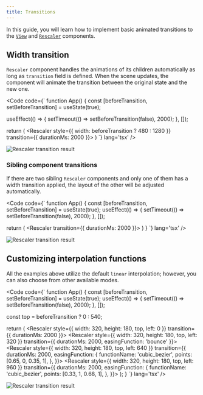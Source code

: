 ```yaml
---
title: Transitions
---
```


In this guide, you will learn how to implement basic animated transitions to the [`View`](/ts-sdk/components/view) and [`Rescaler`](/ts-sdk/components/rescaler) components.

## Width transition
`Rescaler` component handles the animations of its children automatically as long as `transition` field is defined. When the scene updates, the component will animate the transition between the original state and the new one.

<Code code={`
function App() {
  const [beforeTransition, setBeforeTransition] = useState(true);
  
  useEffect(() => {
    setTimeout(() => setBeforeTransition(false), 2000);
  }, []);

  return (
    <View backgroundColor="#4d4d4d">
      <Rescaler
        style={{ width: beforeTransition ? 480 : 1280 }}
        transition={{ durationMs: 2000 }}>
        <InputStream inputId="input_1" />
      </Rescaler>
    </View>
  )
`} lang='tsx' />

<img src="/images/rescaler-transition.webp" alt="Rescaler transition result" />

### Sibling component transitions
If there are two sibling `Rescaler` components and only one of them has a width transition applied, the layout of the other will be adjusted automatically.

<Code code={`
function App() {
  const [beforeTransition, setBeforeTransition] = useState(true);
  useEffect(() => {
    setTimeout(() => setBeforeTransition(false), 2000);
  }, []);

  return (
    <View backgroundColor="#4d4d4d">
      <Rescaler transition={{ durationMs: 2000 }}>
        <InputStream inputId="input_1" />
      </Rescaler>
      <Rescaler>
        <InputStream inputId="input_2" />
      </Rescaler>
    </View>
  )
}
`} lang='tsx' />

<img src="/images/sibling-rescaler-transition.webp" alt="Rescaler transition result" />

## Customizing interpolation functions
All the examples above utilize the default `linear` interpolation; however, you can also choose from other available modes.

<Code code={`
function App() {
  const [beforeTransition, setBeforeTransition] = useState(true);
  useEffect(() => {
    setTimeout(() => setBeforeTransition(false), 2000);
  }, []);

  const top = beforeTransition ? 0 : 540;

  return (
    <View backgroundColor="#4d4d4d">
      <Rescaler
        style={{ width: 320, height: 180, top, left: 0 }}
        transition={{ durationMs: 2000 }}>
        <InputStream inputId="input_1" />
      </Rescaler>
      <Rescaler
        style={{ width: 320, height: 180, top, left: 320 }}
        transition={{ durationMs: 2000, easingFunction: 'bounce' }}>
        <InputStream inputId="input_2" />
      </Rescaler>
      <Rescaler
        style={{ width: 320, height: 180, top, left: 640 }}
        transition={{
          durationMs: 2000,
          easingFunction: {
            functionName: 'cubic_bezier',
            points: [0.65, 0, 0.35, 1],
          },
        }}>
        <InputStream inputId="input_3" />
      </Rescaler>
      <Rescaler
        style={{ width: 320, height: 180, top, left: 960 }}
        transition={{
          durationMs: 2000,
          easingFunction: {
            functionName: 'cubic_bezier',
            points: [0.33, 1, 0.68, 1],
          },
        }}>
        <InputStream inputId="input_4" />
      </Rescaler>
    </View>
  );
}
`} lang='tsx' />

<img src="/images/interpolation-functions-transitions.webp" alt="Rescaler transition result" />
